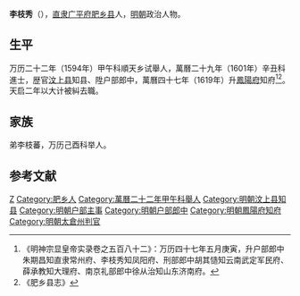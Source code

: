 '''李枝秀'''（{{bd|？||？|catIdx=}}），[[直隶|直隶]][[广平府|广平府]][[肥乡县|肥乡县]]人，[[明朝|明朝]]政治人物。

== 生平 ==
万历二十二年（1594年）甲午科順天乡试舉人，萬曆二十九年（1601年）辛丑科進士，歴官[[汶上县|汶上县]]知县、陞户部郎中，萬曆四十七年（1619年）升[[鳳陽府|鳳陽府]]知府<ref>《明神宗显皇帝实录卷之五百八十二》：万历四十七年五月庚寅，升户部郎中朱期昌知直隶常州府、李枝秀知凤阳府、刑部郎中胡其慥知云南武定军民府、薛承教知大理府、南京礼部郎中徐从治知山东济南府。</ref><ref>《肥乡县志》</ref>。天启二年以大计被糾去職。

== 家族 ==
弟李枝蕃，万历己酉科举人。

==参考文献==
{{reflist}}

{{萬曆二十九年辛丑科殿試金榜}}

{{Authority control}}

{{DEFAULTSORT:Li李}}
[[Category:李姓|Z]]
[[Category:肥乡人|Category:肥乡人]]
[[Category:萬曆二十二年甲午科舉人|Category:萬曆二十二年甲午科舉人]]
[[Category:明朝汶上县知县|Category:明朝汶上县知县]]
[[Category:明朝户部主事|Category:明朝户部主事]]
[[Category:明朝户部郎中|Category:明朝户部郎中]]
[[Category:明朝鳳陽府知府|Category:明朝鳳陽府知府]]
[[Category:明朝太倉州判官|Category:明朝太倉州判官]]